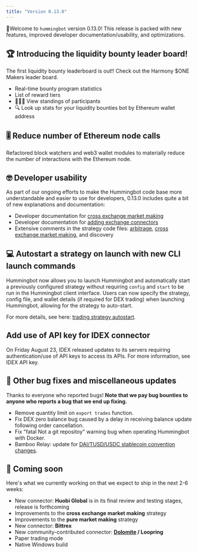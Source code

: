 ```yaml
---
title: "Version 0.13.0"
---
```


🚀Welcome to `hummingbot` version 0.13.0! This release is packed with new features, improved developer documentation/usability, and optimizations.

## 🏆 Introducing the liquidity bounty leader board!

The first liquidity bounty leaderboard is out!! Check out the Harmony \$ONE Makers leader board.

- Real-time bounty program statistics
- List of reward tiers
- 🥇🥈🥉 View standings of participants
- 🔍 Look up stats for your liquidity bounties bot by Ethereum wallet address

## 🎚️ Reduce number of Ethereum node calls

Refactored block watchers and web3 wallet modules to materially reduce the number of interactions with the Ethereum node.

## 🤓 Developer usability

As part of our ongoing efforts to make the Hummingbot code base more understandable and easier to use for developers, 0.13.0 includes quite a bit of new explanations and documentation:

- Developer documentation for [cross exchange market making](/developer/cross-exchange-market-making/)
- Developer documentation for [adding exchange connectors](/developer/miscellaneous/#adding-connectors-to-exchanges-on-other-blockchains)
- Extensive comments in the strategy code files: [arbitrage](https://github.com/CoinAlpha/hummingbot/tree/master/hummingbot/strategy/arbitrage), [cross exchange market making](https://github.com/CoinAlpha/hummingbot/blob/master/hummingbot/strategy/cross_exchange_market_making), and discovery

## 💻 Autostart a strategy on launch with new CLI launch commands

Hummingbot now allows you to launch Hummingbot and automatically start a previously configured strategy without requiring `config` and `start` to be run in the Hummingbot client interface. Users can now specify the strategy, config file, and wallet details (if required for DEX trading) when launching Hummingbot, allowing for the strategy to auto-start.

For more details, see here: [trading strategy autostart](/operation/overview/#docker-autostart).

## Add use of API key for IDEX connector

On Friday August 23, IDEX released updates to its servers requiring authentication/use of API keys to access its APIs. For more information, see IDEX API key.

## 🐞 Other bug fixes and miscellaneous updates

Thanks to everyone who reported bugs! **Note that we pay bug bounties to anyone who reports a bug that we end up fixing.**

- Remove quantity limit on `export trades` function.
- Fix DEX zero balance bug caused by a delay in receiving balance update following order cancellation.
- Fix "fatal Not a git repositoy" warning bug when operating Hummingbot with Docker.
- Bamboo Relay: update for [DAI/TUSD/USDC stablecoin convention changes](https://medium.com/bamboo-relay/august-development-update-44307ce7898a).

## 🚀 Coming soon

Here's what we currently working on that we expect to ship in the next 2-6 weeks:

- New connector: **Huobi Global** is in its final review and testing stages, release is forthcoming
- Improvements to the **cross exchange market making** strategy
- Improvements to the **pure market making** strategy
- New connector: **Bittrex**
- New community-contributed connector: **[Dolomite](https://dolomite.io/) / Loopring**
- Paper trading mode
- Native Windows build
